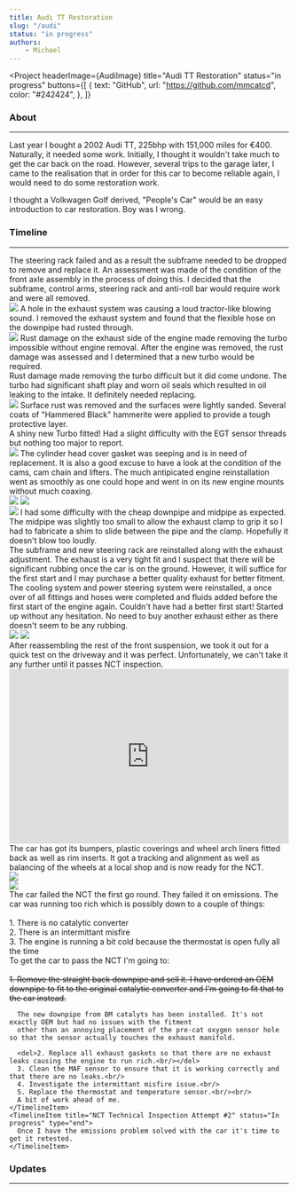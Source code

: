 ```yaml
---
title: Audi TT Restoration
slug: "/audi"
status: "in progress"
authors:
    - Michael
---
```



<Project
  headerImage={AudiImage}
  title="Audi TT Restoration"
  status="in progress"
  buttons={[
    {
      text: "GitHub",
      url: "https://github.com/mmcatcd",
      color: "#242424",
    },
  ]}
>

  ### About
  ---

  Last year I bought a 2002 Audi TT, 225bhp with 151,000 miles for €400. Naturally, it needed some work.
  Initially, I thought it wouldn't take much to get the car back on the road. However, several trips to
  the garage later, I came to the realisation that in order for this car to become reliable again, I would
  need to do some restoration work.

  I thought a Volkwagen Golf derived, "People's Car" would be an easy introduction to car restoration. 
  Boy was I wrong.

  ### Timeline
  ---

  <Timeline>
    <TimelineItem title="Front Axle Disassembly" status="Completed" date="11.04.2020" type="normal">
      The steering rack failed and as a result the subframe needed to be dropped to remove and replace it.
      An assessment was made of the condition of the front axle assembly in the process of doing this. 
      I decided that the subframe, control arms, steering rack and anti-roll bar would require work and were all removed.
    </TimelineItem>
    <TimelineItem title="Exhaust System Disassembly" status="Completed" date="18.04.2020" type="normal">
      <div>
        <img src={TTOldDownpipe} style={{ maxWidth: 200, marginTop: 0, marginRight: 20, float: 'left' }} />
        <span>
          A hole in the exhaust system was causing a loud tractor-like blowing sound. I removed the exhaust
          system and found that the flexible hose on the downpipe had rusted through.
        </span>
      </div>
    </TimelineItem>
    <TimelineItem title="Engine Removal" status="Completed" date="18.07.2020" type="normal">
      <div>
        <img src={TTEngineOut} style={{ maxWidth: 300, marginTop: 0, marginRight: 20, float: 'left' }} />
        <span>
          Rust damage on the exhaust side of the engine made removing the turbo impossible without engine
          removal. After the engine was removed, the rust damage was assessed and I determined that a new turbo
          would be required.
        </span>
      </div>
    </TimelineItem>
    <TimelineItem title="Turbo Removal" status="Completed" date="27.07.2020" type="normal">
      Rust damage made removing the turbo difficult but it did come undone. The turbo had significant shaft
      play and worn oil seals which resulted in oil leaking to the intake. It definitely needed replacing.
    </TimelineItem>
    <TimelineItem title="Subframe and Control Arm Restoration" status="Completed" date="09.09.2020" type="normal">
      <div>
        <img src={TTNewSubframe} style={{ maxWidth: 250, marginTop: 0, marginRight: 20, float: 'left' }} />
        <span>
          Surface rust was removed and the surfaces were lightly sanded. Several coats of "Hammered Black" hammerite
          were applied to provide a tough protective layer.
        </span>
      </div>
    </TimelineItem>
    <TimelineItem title="Turbo Replacement" status="Completed" type="normal" date="14.11.2020">
      <div>A shiny new Turbo fitted! Had a slight difficulty with the EGT sensor threads but nothing too major to report.</div>
      <img src={NewTurboImage} style={{ maxWidth: 250, marginTop: 10 }} />
    </TimelineItem>
    <TimelineItem title="Cylinder Head Cover Gasket" status="Completed" type="normal" date="30.09.2020">
      The cylinder head cover gasket was seeping and is in need of replacement. It is also a good excuse to
      have a look at the condition of the cams, cam chain and lifters.
    </TimelineItem>
    <TimelineItem title="Engine Reinstallation" status="Completed" type="normal" date="25.12.2020">
      The much antipicated engine reinstallation went as smoothly as one could hope and went in on its new engine
      mounts without much coaxing.
      <div>
        <img src={EngineIn} style={{ maxWidth: 300, margin: 10 }} />
        <img src={AfterEngineIn} style={{ maxWidth: 300, margin: 10 }} />
      </div>
    </TimelineItem>
    <TimelineItem title="Exhaust Reassembly" status="Completed" type="normal" date="14.11.2020">
      <div>
        <span><img src={TTNewDownpipe} style={{ maxWidth: 140, marginTop: 0, marginRight: 20, float: 'left' }} /></span>
        <span>
          I had some difficulty with the cheap downpipe and midpipe as expected. The midpipe was slightly too small to
          allow the exhaust clamp to grip it so I had to fabricate a shim to slide between the pipe and the clamp. Hopefully
          it doesn't blow too loudly.
        </span>
      </div>
    </TimelineItem>
    <TimelineItem title="Front Axle Reassembly" status="Completed" type="normal" date="31.12.2020">
      The subframe and new steering rack are reinstalled along with the exhaust adjustment. The exhaust
      is a very tight fit and I suspect that there will be significant rubbing once the car is on the
      ground. However, it will suffice for the first start and I may purchase a better quality exhaust
      for better fitment.
    </TimelineItem>
    <TimelineItem title="Engine First Start Preparation" status="Completed" type="normal" date="23.01.2021">
      The cooling system and power steering system were reinstalled, a once over of all fittings
      and hoses were completed and fluids added before the first start of the engine again.
    </TimelineItem>
    <TimelineItem title="First Start" status="Completed" type="normal" date="23.01.2021" posts={["tt-first-start", "tt-fluid-bleeding"]}>
      Couldn't have had a better first start! Started up without any hesitation. No need to buy another exhaust either
      as there doesn't seem to be any rubbing.
      <div>
        <img src={TTWashMe} style={{ maxWidth: 300, margin: 10 }} />
        <img src={TTMyFace} style={{ maxWidth: 250, margin: 10 }} />
      </div>
    </TimelineItem>
    <TimelineItem title="First Start" status="Completed" type="normal" date="24.01.2021">
      After reassembling the rest of the front suspension, we took it out for a quick test on the driveway and it
      was perfect. Unfortunately, we can't take it any further until it passes NCT inspection.
      <iframe width="100%" height="315" src="https://www.youtube.com/embed/EKBmwcf8mbI" frameborder="0" 
        allow="accelerometer; autoplay; clipboard-write; encrypted-media; gyroscope; picture-in-picture" allowfullscreen></iframe>
    </TimelineItem>
    <TimelineItem title="Cleaning and tracking" status="Completed" type="normal" date="28.01.2021">
      The car has got its bumpers, plastic coverings and wheel arch liners fitted back as well as rim inserts. It got a tracking
      and alignment as well as balancing of the wheels at a local shop and is now ready for the NCT.
      <div style={{ maxWidth: 600 }}>
        <img src={TTWashed} style={{ width: '100%' }} />
      </div>
    </TimelineItem>
    <TimelineItem title="NCT Technical Inspection Attempt #1" status="Completed" type="normal" date="09.02.2021">
      <div style={{ maxWidth: 400 }}>
        <img src={TTNCTAttempt1} style={{ width: '100%' }} />
      </div>
      The car failed the NCT the first go round. They failed it on emissions. The car was running too rich which is possibly down to
      a couple of things:<br/><br/>
      1. There is no catalytic converter<br/>
      2. There is an intermittant misfire<br/>
      3. The engine is running a bit cold because the thermostat is open fully all the time<br/>
    </TimelineItem>
    <TimelineItem title="NCT Fixes" status="In progress" type="normal">
      To get the car to pass the NCT I'm going to:<br/><br/>
      <del>1. Remove the straight back downpipe and sell it. I have ordered an OEM downpipe to
      fit to the original catalytic converter and I'm going to fit that to the car instead.<br/></del>

      The new downpipe from BM catalyts has been installed. It's not exactly OEM but had no issues with the fitment
      other than an annoying placement of the pre-cat oxygen sensor hole so that the sensor actually touches the exhaust manifold.

      <del>2. Replace all exhaust gaskets so that there are no exhaust leaks causing the engine to run rich.<br/></del>
      3. Clean the MAF sensor to ensure that it is working correctly and that there are no leaks.<br/>
      4. Investigate the intermittant misfire issue.<br/>
      5. Replace the thermostat and temperature sensor.<br/><br/>
      A bit of work ahead of me.
    </TimelineItem>
    <TimelineItem title="NCT Technical Inspection Attempt #2" status="In progress" type="end">
      Once I have the emissions problem solved with the car it's time to get it retested.
    </TimelineItem>
  </Timeline>

  ### Updates
  ---

  <ProjectPosts filter="tt" />

</Project>
